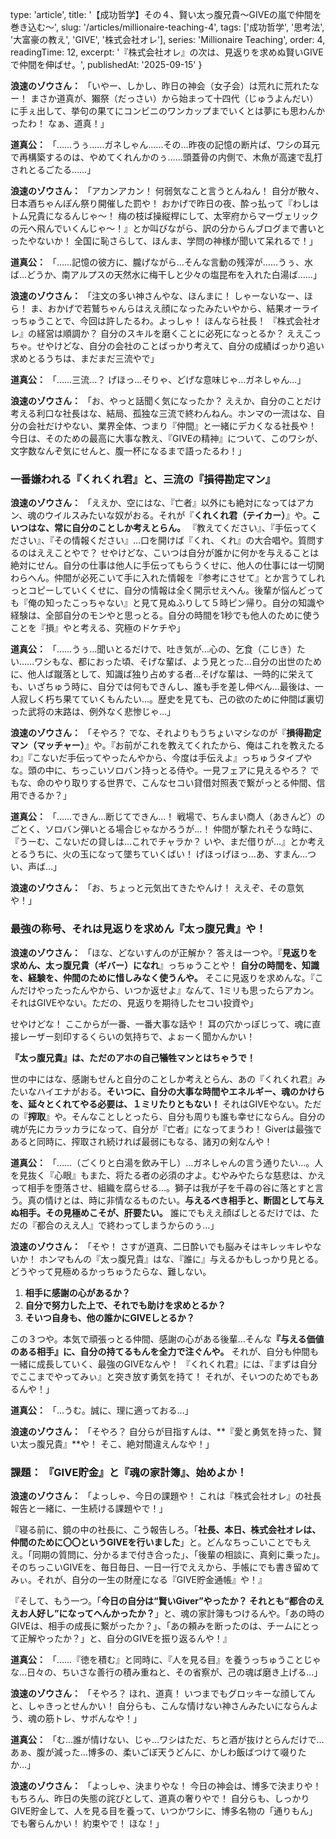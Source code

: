 
  type: 'article',
  title: '【成功哲学】その４、賢い太っ腹兄貴～GIVEの嵐で仲間を巻き込む～',
  slug: '/articles/millionaire-teaching-4',
  tags: ['成功哲学', '思考法', '大富豪の教え', 'GIVE', '株式会社オレ'],
  series: 'Millionaire Teaching',
  order: 4,
  readingTime: 12,
  excerpt: '『株式会社オレ』の次は、見返りを求めぬ賢いGIVEで仲間を伸ばせ。',
  publishedAt: '2025-09-15'
}

**浪速のゾウさん：** 「いやー、しかし、昨日の神会（女子会）は荒れに荒れたなー！ まさか道真が、獺祭（だっさい）から始まって十四代（じゅうよんだい）に手ぇ出して、挙句の果てにコンビニのワンカップまでいくとは夢にも思わんかったわ！ なぁ、道真！」

**道真公：** 「……うぅ……ガネしゃん……その…昨夜の記憶の断片ば、ワシの耳元で再構築するのは、やめてくれんかのぅ……頭蓋骨の内側で、木魚が高速で乱打されとるごたる……」

**浪速のゾウさん：** 「アカンアカン！ 何弱気なこと言うとんねん！ 自分が散々、日本酒ちゃんぽん祭り開催した罰や！ おかげで昨日の夜、酔っ払って『わしはトム兄貴になるんじゃ〜！ 梅の枝ば操縦桿にして、太宰府からマーヴェリックの元へ飛んでいくんじゃ〜！』とか叫びながら、訳の分からんブログまで書いとったやないか！ 全国に恥さらして、ほんま、学問の神様が聞いて呆れるで！」

**道真公：** 「……記憶の彼方に、朧げながら…そんな言動の残滓が……うぅ、水ば…どうか、南アルプスの天然水に梅干しと少々の塩昆布を入れた白湯ば……」

**浪速のゾウさん：** 「注文の多い神さんやな、ほんまに！ しゃーないなー、ほら！ ま、おかげで若鷲ちゃんらはええ顔になったみたいやから、結果オーライっちゅうことで、今回は許したるわ。よっしゃ！ ほんなら社長！ 『株式会社オレ』の経営は順調か？ 自分のスキルを磨くことに必死になっとるか？ ええこっちゃ。せやけどな、自分の会社のことばっかり考えて、自分の成績ばっかり追い求めとるうちは、まだまだ三流やで」

**道真公：** 「……三流…？ げほっ…そりゃ、どげな意味じゃ…ガネしゃん…」

**浪速のゾウさん：** 「お、やっと話聞く気になったか？ ええか、自分のことだけ考える利口な社長はな、結局、孤独な三流で終わんねん。ホンマの一流はな、自分の会社だけやない、業界全体、つまり『仲間』と一緒にデカくなる社長や！ 今日は、そのための最高に大事な教え、『GIVEの精神』について、このワシが、文字数なんぞ気にせんと、腹一杯になるまで語ったるわ！」

### 一番嫌われる『くれくれ君』と、三流の『損得勘定マン』

**浪速のゾウさん：** 「ええか、空にはな、『亡者』以外にも絶対になってはアカン、魂のウイルスみたいな奴がおる。それが『**くれくれ君（テイカー）**』や。<Highlight>**こいつはな、常に自分のことしか考えとらん。**</Highlight> 『教えてください』、『手伝ってください』、『その情報ください』…口を開けば『くれ、くれ』の大合唱や。質問するのはええことやで？ せやけどな、こいつは自分が誰かに何かを与えることは絶対にせん。自分の仕事は他人に手伝ってもらうくせに、他人の仕事には一切関わらへん。仲間が必死こいて手に入れた情報を『参考にさせて』とか言うてしれっとコピーしていくくせに、自分の情報は全く開示せえへん。後輩が悩んどっても『俺の知ったこっちゃない』と見て見ぬふりして５時ピン帰り。自分の知識や経験は、全部自分のモンやと思っとる。自分の時間を1秒でも他人のために使うことを『損』やと考える、究極のドケチや」

**道真公：** 「……うぅ…聞いとるだけで、吐き気が…心の、乞食（こじき）たい……ワシもな、都におった頃、そげな輩ば、よう見とった…自分の出世のために、他人ば蹴落として、知識ば独り占めする者…そげな輩は、一時的に栄えても、いざちゅう時に、自分では何もできんし、誰も手を差し伸べん…最後は、一人寂しく朽ち果てていくもんたい…。歴史を見ても、己の欲のために仲間ば裏切った武将の末路は、例外なく悲惨じゃ…」

**浪速のゾウさん：** 「そやろ？ でな、それよりもうちょいマシなのが『**損得勘定マン（マッチャー）**』や。『お前がこれを教えてくれたから、俺はこれを教えたるわ』『こないだ手伝ってやったんやから、今度は手伝えよ』っちゅうタイプやな。頭の中に、ちっこいソロバン持っとる侍や。一見フェアに見えるやろ？ でもな、命のやり取りする世界で、こんなセコい貸借対照表で繋がっとる仲間、信用できるか？」

**道真公：** 「……できん…断じてできん…！ 戦場で、ちんまい商人（あきんど）のごとく、ソロバン弾いとる場合じゃなかろうが…！ 仲間が撃たれそうな時に、『うーむ、こないだの貸しは…これでチャラか？ いや、まだ借りが…』とか考えとるうちに、火の玉になって墜ちていくばい！ げほっげほっ…あ、すまん…つい、声ば…」

**浪速のゾウさん：** 「お、ちょっと元気出てきたやんけ！ ええぞ、その意気や！」

### 最強の称号、それは見返りを求めん『太っ腹兄貴』や！

**浪速のゾウさん：** 「ほな、どないすんのが正解か？ 答えは一つや。『**見返りを求めん、太っ腹兄貴（ギバー）になれ**』っちゅうことや！ <Highlight>**自分の時間を、知識を、経験を、仲間のために惜しみなく使うんや。**</Highlight> そこに見返りを求めんな。『こんだけやったったんやから、いつか返せよ』なんて、1ミリも思ったらアカン。それはGIVEやない。ただの、見返りを期待したセコい投資や」

せやけどな！ ここからが一番、一番大事な話や！ 耳の穴かっぽじって、魂に直接レーザー刻印するくらいの気持ちで、よぉーく聞かんかい！

**『太っ腹兄貴』は、ただのアホの自己犠牲マンとはちゃうで！**

世の中にはな、感謝もせんと自分のことしか考えとらん、あの『くれくれ君』みたいなハイエナがおる。<Highlight>**そいつに、自分の大事な時間やエネルギー、魂のかけらを、延々とくれてやる必要は、１ミリたりともない！**</Highlight> それはGIVEやない。ただの『**搾取**』や。そんなことしとったら、自分も周りも誰も幸せにならん。自分の魂が先にカラッカラになって、自分が『亡者』になってまうわ！ Giverは最強であると同時に、搾取され続ければ最弱にもなる、諸刃の剣なんや！

**道真公：** 「……（ごくりと白湯を飲み干し）…ガネしゃんの言う通りたい…。人を見抜く『心眼』もまた、将たる者の必須の才よ。むやみやたらな慈悲は、かえって相手を堕落させ、組織を腐らせる…。獅子は我が子を千尋の谷に落とすと言う。真の情けとは、時に非情なるものたい。<Highlight>**与えるべき相手と、断固として与えぬ相手。その見極めこそが、肝要たい。**</Highlight> 誰にでもええ顔ばしとるだけでは、ただの『都合のええ人』で終わってしまうからのぅ…」

**浪速のゾウさん：** 「そや！ さすが道真、二日酔いでも脳みそはキレッキレやないか！ ホンマもんの『太っ腹兄貴』はな、『誰に』与えるかもしっかり見とる。 どうやって見極めるかっちゅうたらな、難しない。

1. **相手に感謝の心があるか？**
2. **自分で努力した上で、それでも助けを求めとるか？**
3. **そいつ自身も、他の誰かにGIVEしとるか？**

この３つや。本気で頑張っとる仲間、感謝の心がある後輩…そんな<Highlight>**『与える価値のある相手』に、自分の持てるもんを全力で注ぐんや。**</Highlight> それが、自分も仲間も一緒に成長していく、最強のGIVEなんや！ 『くれくれ君』には、『まずは自分でここまでやってみぃ』と突き放す勇気を持て！ それが、そいつのためでもあるんや！」

**道真公：** 「…うむ。誠に、理に適っておる…」

**浪速のゾウさん：** 「そやろ？ 自分らが目指すんは、**『愛と勇気を持った、賢い太っ腹兄貴』**や！ そこ、絶対間違えんなや！」

### 課題： 『GIVE貯金』と『魂の家計簿』、始めよか！

**浪速のゾウさん：** 「よっしゃ、今日の課題や！ これは『株式会社オレ』の社長報告と一緒に、一生続ける課題やで！」

『寝る前に、鏡の中の社長に、こう報告しろ。「**社長、本日、株式会社オレは、仲間のために〇〇というGIVEを行いました**」と。どんなちっこいことでもええ。「同期の質問に、分かるまで付き合った」、「後輩の相談に、真剣に乗った」。そのちっこいGIVEを、毎日毎日、一日一行でええから、手帳にでも書き留めてみぃ。それが、自分の一生の財産になる『GIVE貯金通帳』や！』

『そして、もう一つ。「**今日の自分は“賢いGiver”やったか？ それとも“都合のええお人好し”になってへんかったか？**」と、魂の家計簿もつけるんや。「あの時のGIVEは、相手の成長に繋がったか？」、「あの頼みを断ったのは、チームにとって正解やったか？」と、自分のGIVEを振り返るんや！』

**道真公：** 「……『徳を積む』と同時に、『人を見る目』を養うっちゅうことじゃな…日々の、ちいさな善行の積み重ねと、その省察が、己の魂ば磨き上げる…」

**浪速のゾウさん：** 「そやろ？ ほれ、道真！ いつまでもグロッキーな顔してんと、しゃきっとせんかい！ 自分らも、こんな情けない神さんみたいにならんよう、魂の筋トレ、サボんなや！」

**道真公：** 「む…誰が情けない、じゃ…ワシはただ、ちと酒が抜けとらんだけで…あぁ、腹が減った…博多の、柔いごぼ天うどんに、かしわ飯ばつけて啜りたか…」

**浪速のゾウさん：** 「よっしゃ、決まりやな！ 今日の神会は、博多で決まりや！ もちろん、昨日の失態の詫びとして、道真の奢りやで！ 自分らも、しっかりGIVE貯金して、人を見る目を養って、いつかワシに、博多名物の「通りもん」でも奢らんかい！ 約束やで！ ほな！」
